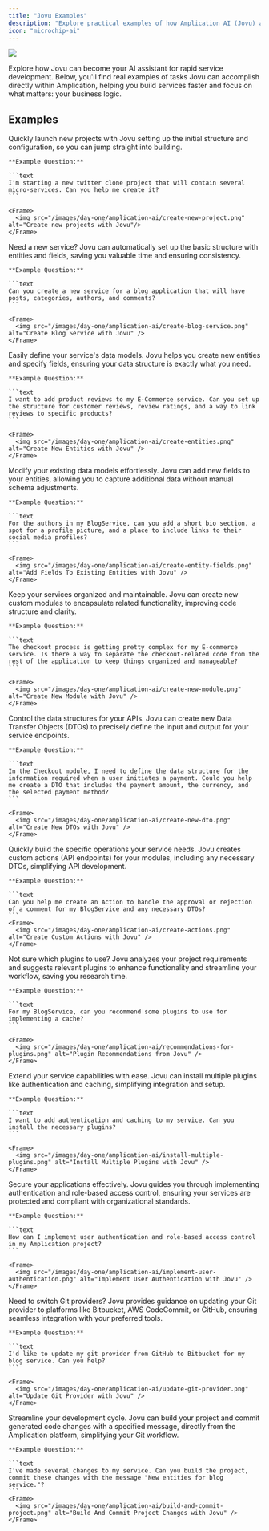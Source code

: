 ```yaml
---
title: "Jovu Examples"
description: "Explore practical examples of how Amplication AI (Jovu) accelerates service creation and simplifies development workflows for platform teams."
icon: "microchip-ai"
---
```


<Frame>
  <img src="/images/day-one/real-jovu-examples.png" />
</Frame>

Explore how Jovu can become your AI assistant for rapid service development.
Below, you'll find real examples of tasks Jovu can accomplish directly within Amplication, helping you build services faster and focus on what matters: your business logic.

## Examples

<AccordionGroup>
  <Accordion icon="rocket" title="Kickstart New Projects">
    Quickly launch new projects with Jovu setting up the initial structure and configuration, so you can jump straight into building.

    **Example Question:**

    ```text
    I'm starting a new twitter clone project that will contain several micro-services. Can you help me create it?
    ```

    <Frame>
      <img src="/images/day-one/amplication-ai/create-new-project.png" alt="Create new projects with Jovu"/>
    </Frame>

  </Accordion>

  <Accordion icon="gears" title="Generate New Services">
    Need a new service? Jovu can automatically set up the basic structure with entities and fields, saving you valuable time and ensuring consistency.

    **Example Question:**

    ```text
    Can you create a new service for a blog application that will have posts, categories, authors, and comments?
    ```

    <Frame>
      <img src="/images/day-one/amplication-ai/create-blog-service.png" alt="Create Blog Service with Jovu" />
    </Frame>

  </Accordion>

  <Accordion icon="database" title="Define New Entities">
    Easily define your service's data models. Jovu helps you create new entities and specify fields, ensuring your data structure is exactly what you need.

    **Example Question:**

    ```text
    I want to add product reviews to my E-Commerce service. Can you set up the structure for customer reviews, review ratings, and a way to link reviews to specific products?
    ```

    <Frame>
      <img src="/images/day-one/amplication-ai/create-entities.png" alt="Create New Entities with Jovu" />
    </Frame>

  </Accordion>

  <Accordion icon="pen-to-square" title="Extend Existing Entities">
    Modify your existing data models effortlessly. Jovu can add new fields to your entities, allowing you to capture additional data without manual schema adjustments.

    **Example Question:**

    ```text
    For the authors in my BlogService, can you add a short bio section, a spot for a profile picture, and a place to include links to their social media profiles?
    ```

    <Frame>
      <img src="/images/day-one/amplication-ai/create-entity-fields.png" alt="Add Fields To Existing Entities with Jovu" />
    </Frame>

  </Accordion>

  <Accordion icon="folder-tree" title="Organize with New Modules">
    Keep your services organized and maintainable. Jovu can create new custom modules to encapsulate related functionality, improving code structure and clarity.

    **Example Question:**

    ```text
    The checkout process is getting pretty complex for my E-commerce service. Is there a way to separate the checkout-related code from the rest of the application to keep things organized and manageable?
    ```

    <Frame>
      <img src="/images/day-one/amplication-ai/create-new-module.png" alt="Create New Module with Jovu" />
    </Frame>

  </Accordion>

  <Accordion icon="code" title="Shape API Data with DTOs">
    Control the data structures for your APIs. Jovu can create new Data Transfer Objects (DTOs) to precisely define the input and output for your service endpoints.

    **Example Question:**

    ```text
    In the Checkout module, I need to define the data structure for the information required when a user initiates a payment. Could you help me create a DTO that includes the payment amount, the currency, and the selected payment method?
    ```

    <Frame>
      <img src="/images/day-one/amplication-ai/create-new-dto.png" alt="Create New DTOs with Jovu" />
    </Frame>

  </Accordion>

  <Accordion icon="terminal" title="Define Custom API Actions">
    Quickly build the specific operations your service needs. Jovu creates custom actions (API endpoints) for your modules, including any necessary DTOs, simplifying API development.

    **Example Question:**

    ```text
    Can you help me create an Action to handle the approval or rejection of a comment for my BlogService and any necessary DTOs?
    ```
    <Frame>
      <img src="/images/day-one/amplication-ai/create-actions.png" alt="Create Custom Actions with Jovu" />
    </Frame>

  </Accordion>

  <Accordion icon="puzzle-piece" title="Get Plugin Recommendations">
    Not sure which plugins to use? Jovu analyzes your project requirements and suggests relevant plugins to enhance functionality and streamline your workflow, saving you research time.

    **Example Question:**

    ```text
    For my BlogService, can you recommend some plugins to use for implementing a cache?
    ```

    <Frame>
      <img src="/images/day-one/amplication-ai/recommendations-for-plugins.png" alt="Plugin Recommendations from Jovu" />
    </Frame>

  </Accordion>

  <Accordion icon="plug" title="Install Multiple Plugins at Once">
    Extend your service capabilities with ease. Jovu can install multiple plugins like authentication and caching, simplifying integration and setup.

    **Example Question:**

    ```text
    I want to add authentication and caching to my service. Can you install the necessary plugins?
    ```

    <Frame>
      <img src="/images/day-one/amplication-ai/install-multiple-plugins.png" alt="Install Multiple Plugins with Jovu" />
    </Frame>

  </Accordion>

  <Accordion icon="shield-halved" title="Implement Authentication and Authorization">
    Secure your applications effectively. Jovu guides you through implementing authentication and role-based access control, ensuring your services are protected and compliant with organizational standards.

    **Example Question:**

    ```text
    How can I implement user authentication and role-based access control in my Amplication project?
    ```

    <Frame>
      <img src="/images/day-one/amplication-ai/implement-user-authentication.png" alt="Implement User Authentication with Jovu" />
    </Frame>

  </Accordion>

  <Accordion icon="code-branch" title="Update Your Git Provider">
    Need to switch Git providers? Jovu provides guidance on updating your Git provider to platforms like Bitbucket, AWS CodeCommit, or GitHub, ensuring seamless integration with your preferred tools.

    **Example Question:**

    ```text
    I'd like to update my git provider from GitHub to Bitbucket for my blog service. Can you help?
    ```

    <Frame>
      <img src="/images/day-one/amplication-ai/update-git-provider.png" alt="Update Git Provider with Jovu" />
    </Frame>

  </Accordion>

  <Accordion icon="code-commit" title="Build and Commit Changes">
    Streamline your development cycle. Jovu can build your project and commit generated code changes with a specified message, directly from the Amplication platform, simplifying your Git workflow.

    **Example Question:**

    ```text
    I've made several changes to my service. Can you build the project, commit these changes with the message "New entities for blog service."?
    ```
    <Frame>
      <img src="/images/day-one/amplication-ai/build-and-commit-project.png" alt="Build And Commit Project Changes with Jovu" />
    </Frame>

  </Accordion>
</AccordionGroup>
